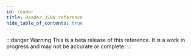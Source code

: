 ```yaml
---
id: reader
title: Reader JSON reference
hide_table_of_contents: true
---
```



:::danger Warning
This is a beta release of this reference. It is a work in progress and may not be accurate or complete.
:::

<ManifestReference htmlPath="./reader-cai.html" />
